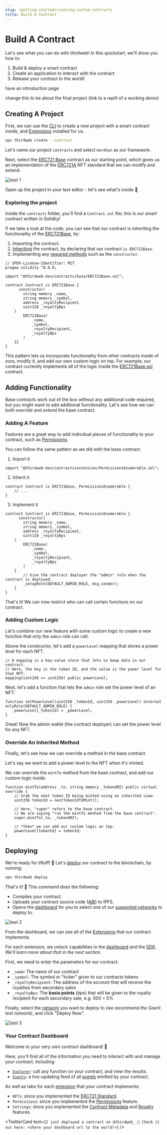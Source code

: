 ```yaml
---
slug: /getting-started/creating-custom-contracts
title: Build A Contract
---
```



# Build A Contract

Let's see what you can do with thirdweb! In this quickstart, we'll show you how to:

1. Build & deploy a smart contract
2. Create an application to interact with the contract
3. Release your contract to the world!

have an introduction page

change this to be about the final project (link to a replit of a working demo)

## Creating A Project

First, we can use the [CLI](https://github.com/thirdweb-dev/thirdweb-cli) to create a new project with a smart contract inside, and [Extensions](/extensions) installed for us.

```bash
npx thirdweb create --contract
```

Let's name our project `contracts` and select `Hardhat` as our framework.

Next, select the [ERC721 Base](/extensions/base-contracts/erc-721/erc721base) contract as our starting point,
which gives us an implementation of the [ERC721A](/extensions/erc-721/standard) NFT standard that we can modify and extend.

![test 1 ](./assets/1.png)

Open up the project in your text editor - let's see what's inside 👀.

### Exploring the project

Inside the `contracts` folder, you'll find a `Contract.sol` file; this is our smart contract written in Solidity!

If we take a look at the code, you can see that our contract is inheriting the functionality of the [ERC721Base](/extensions/base-contracts/erc-721/erc721base),
by:

1. Importing the contract.
2. [Inheriting](https://docs.soliditylang.org/en/v0.8.12/contracts.html#inheritance) the contract, by declaring that our contract `is ERC721Base`.
3. Implementing any [required methods](/extensions/base-contracts/erc-721/erc721base#implementing-the-contract) such as the `constructor`.

```solidity title="contracts/Contract.sol"
// SPDX-License-Identifier: MIT
pragma solidity ^0.8.0;

import "@thirdweb-dev/contracts/base/ERC721Base.sol";

contract Contract is ERC721Base {
      constructor(
        string memory _name,
        string memory _symbol,
        address _royaltyRecipient,
        uint128 _royaltyBps
    )
        ERC721Base(
            _name,
            _symbol,
            _royaltyRecipient,
            _royaltyBps
        )
    {}
}
```

This pattern lets us incorporate functionality from other contracts inside of ours, modify it, and add our own custom logic on top.
For example, our contract currently implements all of the logic inside
the [ERC721Base.sol](https://github.com/thirdweb-dev/contracts/blob/main/contracts/base/ERC721Base.sol) contract.

## Adding Functionality

Base contracts work out of the box without any additional code required, but you might want to add additional functionality.
Let's see how we can both _override_ and _extend_ the base contract.

### Adding A Feature

Features are a great way to add individual pieces of functionality to your contract, such as [Permissions](/extensions/features/permissions).

You can follow the same pattern as we did with the base contract:

1. Import it

```solidity
import "@thirdweb-dev/contracts/extension/PermissionsEnumerable.sol";
```

2. Inherit it

```solidity
contract Contract is ERC721Base, PermissionsEnumerable {
    // ...
}
```

3. Implement it

```solidity
contract Contract is ERC721Base, PermissionsEnumerable {
      constructor(
        string memory _name,
        string memory _symbol,
        address _royaltyRecipient,
        uint128 _royaltyBps
    )
        ERC721Base(
            _name,
            _symbol,
            _royaltyRecipient,
            _royaltyBps
        )
    {
        // Give the contract deployer the "admin" role when the contract is deployed.
        _setupRole(DEFAULT_ADMIN_ROLE, msg.sender);
    }
}
```

That's it! We can now restrict who can call certain functions on our contract.

### Adding Custom Logic

Let's combine our new feature with some custom logic to create a new function that only the `admin` role can call.

Above the constructor, let's add a `powerLevel` mapping that stores a power level for each NFT.

```solidity
// A mapping is a key-value store that lets us keep data in our contract.
// Here, the key is the token ID, and the value is the power level for that NFT.
mapping(uint256 => uint256) public powerLevel;
```

Next, let's add a function that lets the `admin` role set the power level of an NFT:

```solidity
function setPowerLevel(uint256 _tokenId, uint256 _powerLevel) external onlyRole(DEFAULT_ADMIN_ROLE) {
    powerLevel[_tokenId] = _powerLevel;
}
```

Great! Now the admin wallet (the contract deployer) can set the power level for any NFT.

### Override An Inherited Method

Finally, let's see how we can override a method in the base contract.

Let's say we want to add a power level to the NFT when it's minted.

We can override the `mintTo` method from the base contract, and add our custom logic inside.

```solidity
function mintTo(address _to, string memory _tokenURI) public virtual override {
    // Grab the next token ID being minted using an inherited view.
    uint256 tokenId = nextTokenIdToMint();

    // Here, "super" refers to the base contract.
    // We are saying "run the mintTo method from the base contract".
    super.mintTo(_to, _tokenURI);

    // *then* we can add our custom logic on top:
    powerLevel[tokenId] = tokenId;
}
```

## Deploying

We're ready for liftoff! 🚀 Let's [deploy](/deploy) our contract to the blockchain, by running:

```bash
npx thirdweb deploy
```

That's it! 🥳 This command does the following:

- Compiles your contract.
- Uploads your contract source code ([ABI](https://docs.soliditylang.org/en/v0.8.17/abi-spec.html)) to IPFS.
- Opens the [dashboard](/dashboard) for you to select one of our [supported networks](https://blog.thirdweb.com/guides/which-network-should-you-use/) to deploy to.

![test 2](./assets/2.png)

From the dashboard, we can see all of the [Extensions](/extensions) that our contract implements.

For each extension, we unlock capabilities in the [dashboard](/dashboard) and the [SDK](/sdk). _We'll learn more about that in the next section_.

First, we need to enter the parameters for our contract:

- `_name`: The name of our contract
- `_symbol`: The symbol or "ticker" given to our contracts tokens
- `_royaltyRecipient`: The address of the account that will receive the royalties from secondary sales
- `_royaltyBps`: The **basis points** (_bps_) that will be given to the royalty recipient for each secondary sale, e.g. 500 = 5%

Finally, select the [network](https://blog.thirdweb.com/guides/which-network-should-you-use/)
you want to deploy to _(we recommend the Goerli test network)_, and click "Deploy Now".

![test 3](./assets/3.png)

### Your Contract Dashboard

Welcome to your very own contract dashboard! 🎉

Here, you'll find all of the information you need to interact with and manage your contract, including:

- [`Explorer`](/dashboard/view-and-interact-with-contracts): call any function on your contract, and view the results.
- [`Events`](/dashboard/activity-feed): a live-updating feed of all [events](https://docs.soliditylang.org/en/v0.8.15/contracts.html#events) emitted by your contract.

As well as tabs for each [extension](/extensions) that your contract implements:

- `NFTs`: since you implemented the [ERC721 Standard](/extensions/base-contracts/erc-721/erc721base).
- `Permissions`: since you implemented the [Permissions](/extensions/features/permissions#permissions-enumerable-contract) feature.
- `Settings`: since you implemented the [Contract Metadata](/extensions/features/contract-metadata) and [Royalty](/extensions/features/royalty) features.

<TwitterCard
  text={`I just deployed a contract on @thirdweb_ 🚀 Check it out here: <share your dashboard url to the world!>`}
/>
